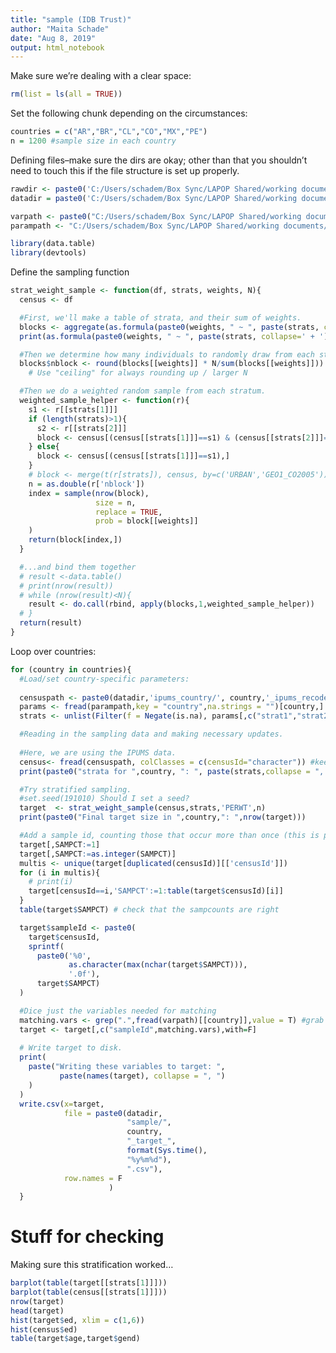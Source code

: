 ```yaml
---
title: "sample (IDB Trust)"
author: "Maita Schade"
date: "Aug 8, 2019"
output: html_notebook
---
```


Make sure we're dealing with a clear space:
```r
rm(list = ls(all = TRUE))
```
  
Set the following chunk depending on the circumstances:
```r
countries = c("AR","BR","CL","CO","MX","PE")
n = 1200 #sample size in each country
```

Defining files--make sure the dirs are okay; other than that you shouldn't need to touch this if the file structure is set up properly.
```r
rawdir <- paste0('C:/Users/schadem/Box Sync/LAPOP Shared/working documents/maita/Coordination/IDB Online Trust/raw/')
datadir = paste0('C:/Users/schadem/Box Sync/LAPOP Shared/working documents/maita/Coordination/IDB Online Trust/prep/out/')

varpath <- paste0("C:/Users/schadem/Box Sync/LAPOP Shared/working documents/maita/Coordination/IDB Online Trust/doc/matching/matching_vars.csv")
parampath <- "C:/Users/schadem/Box Sync/LAPOP Shared/working documents/maita/Coordination/IDB Online Trust/prep/src/country_parameters.csv" # set specific parameters in this file
```

```r
library(data.table)
library(devtools)
```
Define the sampling function
```r
strat_weight_sample <- function(df, strats, weights, N){
  census <- df

  #First, we'll make a table of strata, and their sum of weights.
  blocks <- aggregate(as.formula(paste0(weights, " ~ ", paste(strats, collapse=' + '))), data=census, sum)
  print(as.formula(paste0(weights, " ~ ", paste(strats, collapse=' + '))))

  #Then we determine how many individuals to randomly draw from each stratum.
  blocks$nblock <- round(blocks[[weights]] * N/sum(blocks[[weights]]))
    # Use "ceiling" for always rounding up / larger N

  #Then we do a weighted random sample from each stratum.
  weighted_sample_helper <- function(r){
    s1 <- r[[strats[1]]]
    if (length(strats)>1){
      s2 <- r[[strats[2]]]
      block <- census[(census[[strats[1]]]==s1) & (census[[strats[2]]]==s2),]
    } else{
      block <- census[(census[[strats[1]]]==s1),]
    }
    # block <- merge(t(r[strats]), census, by=c('URBAN','GEO1_CO2005'))
    n = as.double(r['nblock'])
    index = sample(nrow(block),
                   size = n,
                   replace = TRUE,
                   prob = block[[weights]]
    )
    return(block[index,])
  }

  #...and bind them together
  # result <-data.table()
  # print(nrow(result))
  # while (nrow(result)<N){
    result <- do.call(rbind, apply(blocks,1,weighted_sample_helper))
  # }
  return(result)
}

```

Loop over countries:
```r
for (country in countries){
  #Load/set country-specific parameters:
  
  censuspath <- paste0(datadir,'ipums_country/', country,'_ipums_recoded.csv')
  params <- fread(parampath,key = "country",na.strings = "")[country,]
  strats <- unlist(Filter(f = Negate(is.na), params[,c("strat1","strat2")]))

  #Reading in the sampling data and making necessary updates.
  
  #Here, we are using the IPUMS data.
  census<- fread(censuspath, colClasses = c(censusId="character")) #keep it simple, and keep leading 0s
  print(paste0("strata for ",country, ": ", paste(strats,collapse = ", ")))

  #Try stratified sampling.
  #set.seed(191010) Should I set a seed?
  target  <- strat_weight_sample(census,strats,'PERWT',n)
  print(paste0("Final target size in ",country,": ",nrow(target)))

  #Add a sample id, counting those that occur more than once (this is possible since we're sampling with replacement, but shouldn't occur too often):
  target[,SAMPCT:=1]
  target[,SAMPCT:=as.integer(SAMPCT)]
  multis <- unique(target[duplicated(censusId)][['censusId']])
  for (i in multis){
    # print(i)
    target[censusId==i,'SAMPCT':=1:table(target$censusId)[i]]
  }
  table(target$SAMPCT) # check that the sampcounts are right

  target$sampleId <- paste0(
    target$censusId,
    sprintf(
      paste0('%0',
             as.character(max(nchar(target$SAMPCT))),
             '.0f'),
      target$SAMPCT)
  )

  #Dice just the variables needed for matching
  matching.vars <- grep(".",fread(varpath)[[country]],value = T) #grab variables that are not the empty string
  target <- target[,c("sampleId",matching.vars),with=F]
  
  # Write target to disk.
  print(
    paste("Writing these variables to target: ",
           paste(names(target), collapse = ", ")
    )
  )
  write.csv(x=target,
            file = paste0(datadir,
                          "sample/",
                          country,
                          "_target_",
                          format(Sys.time(),
                          "%y%m%d"),
                          ".csv"),
            row.names = F
                      )
  }

```

# Stuff for checking

Making sure this stratification worked...
```r
barplot(table(target[[strats[1]]]))
barplot(table(census[[strats[1]]]))
nrow(target)
head(target)
hist(target$ed, xlim = c(1,6))
hist(census$ed)
table(target$age,target$gend)
```

